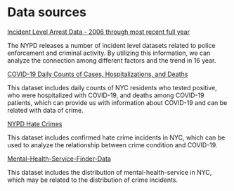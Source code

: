 # Data sources

[Incident Level Arrest Data - 2006 through most recent full year](https://data.cityofnewyork.us/Public-Safety/NYPD-Arrests-Data-Historic-/8h9b-rp9u)

The NYPD releases a number of incident level datasets related to police enforcement
and criminal activity. By utilizing this information, we can analyze the connection among
different factors and the trend in 16 year.

[COVID-19 Daily Counts of Cases, Hospitalizations, and Deaths](https://data.cityofnewyork.us/Health/COVID-19-Daily-Counts-of-Cases-Hospitalizations-an/rc75-m7u3)

This dataset includes daily counts of NYC residents who tested positive, who were
hospitalized with COVID-19, and deaths among COVID-19 patients, which can provide
us with information about COVID-19 and can be related with data of crime.

[NYPD Hate Crimes](https://data.cityofnewyork.us/Public-Safety/NYPD-Hate-Crimes/bqiq-cu78)

This dataset includes confirmed hate crime incidents in NYC, which can be used to analyze the relationship between crime condition and COVID-19.

[Mental-Health-Service-Finder-Data](https://data.cityofnewyork.us/Health/Mental-Health-Service-Finder-Data/8nqg-ia7v)

This dataset includes the distribution of mental-health-service in NYC, which may be
related to the distribution of crime incidents.